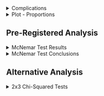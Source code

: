 <!-- Complications -->

<details>
  <summary>
  Complications
  </summary>

<br>

The pre-registration document states . . . 

- *The first-outcome memory tests will be analyzed with a sequence of three McNemar Tests.* **<u>Each test will compare two of the groups and</u> the proportion reporting the extreme option for the high- and low-value option.** *The target prediction of the Encoding Hypothesis is that the proportion of extreme outcomes reported first will be reliably lower in the Extreme First group. Ideally, we would run one test with all three groups (like an overall ANOVA), but as of the time of writing this pre-registration, we have not been able to identify the appropriate variation of a chi-squared test that would work for this scenario.*
  
Based on this, it seems that the plan was to use McNemar Tests for condition comparisons, doing so three times to compare each pair of conditions (E1 vs EL, E1 vs NE, EL vs NE), while also factoring in counts/proportions for the 20th and 80th extremes. It is not clear that there is a way to do that with this test.  You can do one McNemar Test for each condition (which is what has been done below), but you cannot compare across conditions, like is stated in the pre-registration document.

**Alternative to McNemar tests:**

An alternative method to obtain a comparison across conditions could be to run two standard Pearson's Chi-squared tests using a 3 x 2 contingency table for the the High and Low choices respectively, like so...

```r
df_h <- data.frame(
  `High Extreme` = c('a','c', 'e'),
  Other = c('b','d','f')
  )

df_l <- data.frame(
  `Low Extreme` = c('a','c', 'e'),
  Other = c('b','d','f')
  )

rownames(df_h) <- c('Extreme First', 'Extreme Last', 'No Extreme')
rownames(df_l) <- c('Extreme First', 'Extreme Last', 'No Extreme')

kable(df_h, 'html') %>%
  kable_classic(full_width = F, position = "left", html_font = "Arial")
```

<br>

```r
kable(df_l, 'html') %>%
  kable_classic(full_width = F, position = "left", html_font = "Arial")
```

This would tell you whether reporting the extreme option varied according to condition, and then you could look at the standardized residuals to see where a difference is happening. Or you could do pairwise tests with appropriate p-value adjustments. 

<br>

</details>

<!-- Plot -->

<details>
  <summary>
  Plot - Proportions
  </summary>
  
<br>
  
```r
source('r-scripts/fo-recall/fo_recall_filter.R')
source('r-scripts/fo-recall/fo_recall_plots.R')

include_graphics(
  file.path(main_dir,"plots/fo-recall/plt_fo_prop.svg")
)
```

Note: 

- Proportions are taken within condition and context (high/low). E.g., All the green bars in the top left sum to 1, all the orange bars in the top middle sum to 1, and so on. 
- The colour palette is colourblind friendly.

<br>

</details>

## Pre-Registered Analysis

<!-- McNemar Test with Odds Ratio and Cohen's g effect sizes -->

<details>
  <summary>
    McNemar Test Results
  </summary>
  
```r
# source('r-scripts/fo-recall/fo_recall_filter.R')
source('r-scripts/fo-recall/pr_fo_recall_analysis.R')

kable(fo_stats, 'html', digits = 3) %>%
  kable_classic(full_width = T, position = "center", html_font = "Arial") #%>%
  #column_spec(c(4, 6), bold = T)
```

<br>

Effect Size Interpretation

```r
kable(interp, 'html', digits = 3) %>%
  kable_classic(full_width = F, position = "left", html_font = "Arial")
```

<br>

Note:

- Report either the odds ratio or Cohen's $g$, not both.
- Almost nobody has heard of Cohen's $g$ and wouldn't know how to interpret it. Furthermore, they would probably confuse it with Hedge's $g$ (which is a variant of Cohen's $d$).  Therefore, it's probably best to report the odds ratio.

<br>

</details>

<!-- McNemar Test Conclusions -->

<details>
  <summary>
    McNemar Test Conclusions
  </summary>

```r
chi <- round(fo_stats$Statistic, 2)
df <- round(fo_stats$df)
p <- round(fo_stats$p.value, 3)
OR <- round(fo_stats$OR, 2)
```

<br>

<h4>Extreme First Condition:</h4>

```r
kable(g1_tab, 'html') %>%
  kable_classic(full_width = F, position = "left", html_font = "Arial")
```

<br>

$\chi^2(`r df[1]`) = `r chi[1]`, p = `r p[1]`$

- There is a significant change in judgement evaluation between the high and low risky doors.

- The odds of stating the extreme value given they are seeing the high-risk door is `r OR[1]` times that of seeing the low-risk door and not stating the extreme value.

<br>

<h4>Extreme Last Condition:</h4>

```r
kable(g2_tab, "html") %>%
  kable_classic(full_width = F, position = "left", html_font = "Arial")
```

<br>

$\chi^2(`r df[2]`) = `r chi[2]`, p = `r p[2]`$

- There is a significant change in judgement evaluation between the high and low risky doors.

- The odds of stating the extreme value given they are seeing the high-risk door is `r OR[2]` times that of seeing the low-risk door and not stating the extreme value.

<br>

<h4>No Extreme Condition:</h4>

```r
kable(g3_tab, 'html') %>%
  kable_classic(full_width = F, position = "left", html_font = "Arial")
```

<br>

$\chi^2(`r df[3]`) = `r chi[3]`, p = `r p[3]`$

- There is a significant change in judgement evaluation between the high and low risky doors.

- The odds of stating the extreme value given they are seeing the high-risk door is `r OR[3]` times that of seeing the low-risk door and not stating the extreme value.

<br>

</details>

## Alternative Analysis

<!-- 2x3 Chi-Squared Tests -->

<details>
  <summary>
    2x3 Chi-Squared Tests
  </summary>

```r
source('r-scripts/fo-recall/chisq_fo_recall_analysis.R')

chi <- round(c(fo_high_test$statistic, fo_low_test$statistic), 2)
df <- round(c(fo_high_test$parameter, fo_low_test$parameter), 2)
p <- round(c(fo_high_test$p.value, fo_low_test$p.value), 3)
v <- round(c(fo_high_eff, fo_low_eff), 2)
```

<h4> High Value Results </h4>

```r
kable(fo_high_tab, 'html', caption = 'High Value Contingency Table') %>%
  kable_classic(full_width = F, position = "left", html_font = "Arial")
```

<br>

$\chi^2(`r df[1]`) = `r chi[1]`, p = `r p[1]`, \varphi_c = `r v[1]`$

- Cannot rule out that recalling the extreme value is independent of condition.


```r
kable(std_res_high, 'html', caption = 'Standardized Residuals', digits = 2) %>%
  kable_classic(full_width = F, position = "float_left", html_font = "Arial")

kable(p_high, 'html', caption = 'p-values', digits = 3) %>%
  kable_classic(full_width = F, position = "float_left", html_font = "Arial")
```

<br>
<br>
<br>
<br>
<br>
<br>
<br>

None of the three conditions differ significantly from the expected value.

<br>


<h4> Low Value Results </h4>

```r
kable(fo_low_tab, 'html', caption = 'Low Value Contingency Table') %>%
  kable_classic(full_width = F, position = "left", html_font = "Arial")
```

<br>

$\chi^2(`r df[2]`) = `r chi[2]`, p = `r p[2]`, \varphi_c = `r v[2]`$

- Recalling the extreme value is dependent on condition; however, the association/effect is a weak/small one.


```r
kable(std_res_low, 'html', caption = 'Standardized Residuals', digits = 2) %>%
  kable_classic(full_width = F, position = "float_left", html_font = "Arial")

kable(p_low, 'html', caption = 'p-values', digits = 3) %>%
  kable_classic(full_width = F, position = "float_left", html_font = "Arial")
```

<br>
<br>
<br>
<br>
<br>
<br>
<br>

The *No Extreme* and *Extreme 1st* conditions both differ significantly from the expected value. The *No Extreme* condition tends to recall the extreme value, whereas *Extreme 1st* does not.

- No Extreme: $z = `r round(std_res_low[4], 2)`, p = `r round(p_low[4], 3)`$

- Extreme 1st: $z = `r round(std_res_low[5], 2)`, p = `r round(p_low[5], 3)`$

<br>
<br>

Note:

- In the contingency tables, 'Yes' indicates the extreme value was recalled, 'No' indicates that it was not.

- Only recalled outcomes that matched the programmed values were included. i.e., if they saw the *High Value Risky Door*, 80 was logged as "Yes" and 60 was logged as "No." If they saw the *Low Value Risky Door*, 20 was logged as "Yes", 40 was logged as "No". Participants who responded with any "other" values were removed from the analysis. Only Risky doors were evaluated. 

- In total, removing "other" responses resulted `r n_other` participants being excluded from these analyses leaving a final N = `r n_fo`.

- $\varphi_c$ is Cramér’s V, a measure of association for two nominal variables (i.e., an effect size of sorts). It can take a value between 0 and 1, with 0 indicating no association (i.e., full independence). 

- Post-hoc analysis on each $\chi^2$ test was conducted by evaluating the standardized residuals from the chi-square analysis because it seemed the most intuitive approach. However, another approach would be to conduct pairwise Pearson Chi-squared or Fisher Exact tests across the three conditions.


<br>

</details>
























